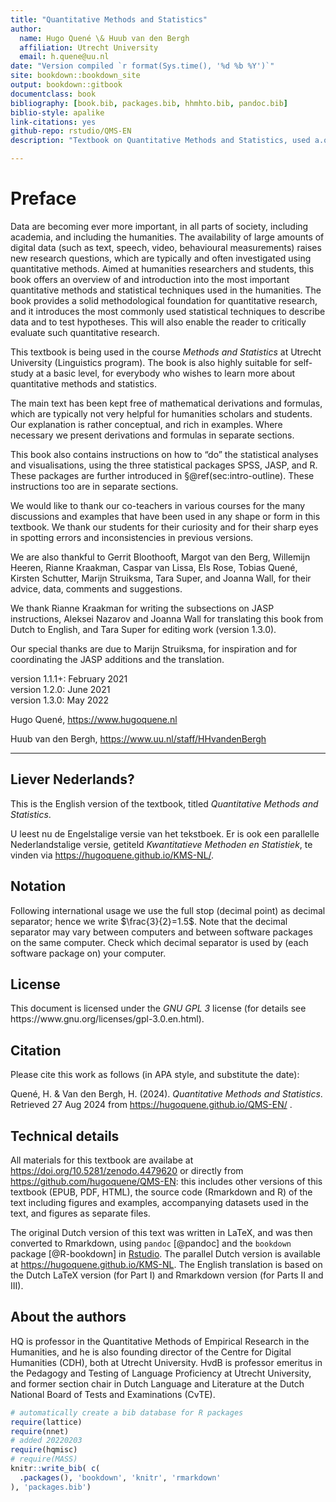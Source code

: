 ```yaml
--- 
title: "Quantitative Methods and Statistics"
author:
  name: Hugo Quené \& Huub van den Bergh
  affiliation: Utrecht University
  email: h.quene@uu.nl
date: "Version compiled `r format(Sys.time(), '%d %b %Y')`"
site: bookdown::bookdown_site
output: bookdown::gitbook
documentclass: book
bibliography: [book.bib, packages.bib, hhmhto.bib, pandoc.bib]
biblio-style: apalike
link-citations: yes
github-repo: rstudio/QMS-EN
description: "Textbook on Quantitative Methods and Statistics, used a.o. in undergraduate course Methods and Statistics (TW3V24001, TL2V23004, TW2V19002, TW2V17002), Dept of Languages Literature and Communication, Utrecht University, the Netherlands."

---
```


# Preface {-}

Data are becoming ever more important, in all parts of society, including academia, and including the humanities. The availability of large amounts of digital data (such as text, speech, video, behavioural measurements) raises new research questions, which are typically and often investigated using quantitative methods. 
Aimed at humanities researchers and students, this book offers an overview of and introduction into the most important quantitative methods and statistical techniques used in the humanities. The book provides a solid methodological foundation for quantitative research, and it introduces the most commonly used statistical techniques to describe data and to test hypotheses. This will also enable the reader to critically evaluate such quantitative research. 

This textbook is being used in the course  *Methods and Statistics* at Utrecht University (Linguistics program). The book is also highly suitable for self-study at a basic level, for everybody who wishes to learn more about quantitative methods and statistics. 

The main text has been kept free of mathematical derivations and formulas, which are typically not very helpful for humanities scholars and students. Our explanation is rather conceptual, and rich in examples. Where necessary we present derivations and formulas in separate sections. 

This book also contains instructions on how to "do" the statistical analyses and visualisations, using the three statistical packages SPSS, JASP, and R. These packages are further introduced in §\@ref(sec:intro-outline). These instructions too are in separate sections. 

We would like to thank our co-teachers in various courses for the many discussions and examples that have been used in any shape or form in this textbook. We thank our students for their curiosity and for their sharp eyes in spotting errors and inconsistencies in previous versions. 

We are also thankful to 
Gerrit Bloothooft, 
Margot van den Berg, 
Willemijn Heeren, 
Rianne Kraakman, 
Caspar van Lissa,
Els Rose, 
Tobias Quené, 
Kirsten Schutter,
Marijn Struiksma, 
Tara Super, 
and Joanna Wall, 
for their advice, data, comments and suggestions. 

We thank Rianne Kraakman for writing the subsections on JASP instructions, Aleksei Nazarov and Joanna Wall for translating this book from Dutch to English, and Tara Super for editing work (version 1.3.0). 

Our special thanks are due to Marijn Struiksma, for inspiration and for coordinating the JASP additions and the translation. 

version 1.1.1+: February 2021\
version 1.2.0: June 2021\
version 1.3.0: May 2022

Hugo Quené, <https://www.hugoquene.nl>

Huub van den Bergh, <https://www.uu.nl/staff/HHvandenBergh>

---

## Liever Nederlands? {-}

This is the English version of the textbook, titled *Quantitative Methods and Statistics*.

U leest nu de Engelstalige versie van het tekstboek. Er is ook een parallelle Nederlandstalige versie, getiteld *Kwantitatieve Methoden en Statistiek*, te vinden via <https://hugoquene.github.io/KMS-NL/>. 


## Notation {-}

Following international usage we use the full stop (decimal point) as decimal separator; hence we write $\frac{3}{2}=1.5$. Note that the decimal separator may vary between computers and between software packages on the same computer. Check which decimal separator is used by (each software package on) your computer. 

## License {-}

This document is licensed under the _GNU GPL 3_ license (for details see 
https://www.gnu.org/licenses/gpl-3.0.en.html). 

## Citation {-}

Please cite this work as follows (in APA style, and substitute the date):

Quené, H. \& Van den Bergh, H. (2024). *Quantitative Methods and Statistics*. 
Retrieved 27 Aug 2024 from <https://hugoquene.github.io/QMS-EN/> .

## Technical details {-}

All materials for this textbook are availabe at 
<https://doi.org/10.5281/zenodo.4479620> or directly from 
<https://github.com/hugoquene/QMS-EN>: 
this includes other versions of this textbook (EPUB, PDF, HTML), the source code (Rmarkdown and R) of the text including figures and examples, accompanying datasets used in the text, and figures as separate files.

The original Dutch version of this text was written in LaTeX, and was then converted to Rmarkdown, using `pandoc` [@pandoc] and the `bookdown` package [@R-bookdown] in [Rstudio](https://www.rstudio.com). The parallel Dutch version is available at <https://hugoquene.github.io/KMS-NL>.
The English translation is based on the Dutch LaTeX version (for Part I) and Rmarkdown version (for Parts II and III).


## About the authors {-}

HQ is professor in the Quantitative Methods of Empirical Research in the Humanities, and he is also founding director of the Centre for Digital Humanities (CDH), both at Utrecht University. 
HvdB is professor emeritus in the Pedagogy and Testing of Language Proficiency at Utrecht University, and former section chair in Dutch Language and Literature at the Dutch National Board of Tests and Examinations (CvTE).

```r
# automatically create a bib database for R packages
require(lattice)
require(nnet)
# added 20220203
require(hqmisc)
# require(MASS)
knitr::write_bib( c(
  .packages(), 'bookdown', 'knitr', 'rmarkdown'
), 'packages.bib')
```
